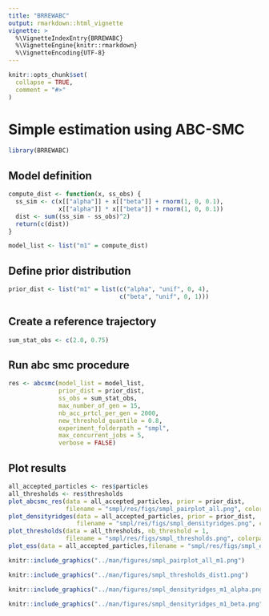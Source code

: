 ```yaml
---
title: "BRREWABC"
output: rmarkdown::html_vignette
vignette: >
  %\VignetteIndexEntry{BRREWABC}
  %\VignetteEngine{knitr::rmarkdown}
  %\VignetteEncoding{UTF-8}
---
```


```r
knitr::opts_chunk$set(
  collapse = TRUE,
  comment = "#>"
)
```

# Simple estimation using ABC-SMC

```r
library(BRREWABC)
```

## Model definition
```r
compute_dist <- function(x, ss_obs) {
  ss_sim <- c(x[["alpha"]] + x[["beta"]] + rnorm(1, 0, 0.1),
              x[["alpha"]] * x[["beta"]] + rnorm(1, 0, 0.1))
  dist <- sum((ss_sim - ss_obs)^2)
  return(c(dist))
}

model_list <- list("m1" = compute_dist)
```

## Define prior distribution
```r
prior_dist <- list("m1" = list(c("alpha", "unif", 0, 4),
                               c("beta", "unif", 0, 1)))
```

## Create a reference trajectory
```r
sum_stat_obs <- c(2.0, 0.75)
```

## Run abc smc procedure
```r
res <- abcsmc(model_list = model_list,
              prior_dist = prior_dist,
              ss_obs = sum_stat_obs,
              max_number_of_gen = 15,
              nb_acc_prtcl_per_gen = 2000,
              new_threshold_quantile = 0.8,
              experiment_folderpath = "smpl",
              max_concurrent_jobs = 5,
              verbose = FALSE)
```

## Plot results
```r
all_accepted_particles <- res$particles
all_thresholds <- res$thresholds
plot_abcsmc_res(data = all_accepted_particles, prior = prior_dist,
                filename = "smpl/res/figs/smpl_pairplot_all.png", colorpal = "YlGnBu")
plot_densityridges(data = all_accepted_particles, prior = prior_dist,
                   filename = "smpl/res/figs/smpl_densityridges.png", colorpal = "YlGnBu")
plot_thresholds(data = all_thresholds, nb_threshold = 1,
                filename = "smpl/res/figs/smpl_thresholds.png", colorpal = "YlGnBu")
plot_ess(data = all_accepted_particles,filename = "smpl/res/figs/smpl_ess.png", colorpal = "YlGnBu")
```

```r
knitr::include_graphics("../man/figures/smpl_pairplot_all_m1.png")
```

```r
knitr::include_graphics("../man/figures/smpl_thresholds_dist1.png")
```

```r
knitr::include_graphics("../man/figures/smpl_densityridges_m1_alpha.png")
```

```r
knitr::include_graphics("../man/figures/smpl_densityridges_m1_beta.png")
```
